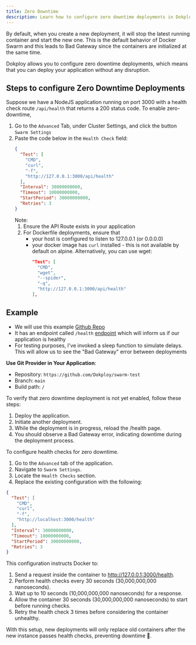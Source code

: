 ```yaml
---
title: Zero Downtime
description: Learn how to configure zero downtime deployments in Dokploy.
---
```


By default, when you create a new deployment, it will stop the latest running container and start the new one. This is the default behavior of Docker Swarm and this leads to Bad Gateway since
the containers are initialized at the same time.

Dokploy allows you to configure zero downtime deployments, which means that you can deploy your application without any disruption.

## Steps to configure Zero Downtime Deployments

Suppose we have a NodeJS application running on port 3000 with a health check route `/api/health` that returns a 200 status code.
To enable zero-downtime,

1. Go to the `Advanced` Tab, under Cluster Settings, and click the button `Swarm Settings`
2. Paste the code below in the `Health Check` field:
    ```json
    {
      "Test": [
        "CMD",
        "curl",
        "-f",
        "http://127.0.0.1:3000/api/health"
      ],
      "Interval": 30000000000,
      "Timeout": 10000000000,
      "StartPeriod": 30000000000,
      "Retries": 3
    }
    ```
    Note:
    1. Ensure the API Route exists in your application
    2. For Dockerfile deployments, ensure that
        - your host is configured to listen to 127.0.0.1 (or 0.0.0.0)
        - your docker image has `curl` installed - this is not available by default on alpine. Alternatively, you can use wget:
            ```json
            "Test": [
              "CMD",
              "wget",
              "--spider",
              "-q",
              "http://127.0.0.1:3000/api/health"
            ],
            ```

## Example

- We will use this example [Github Repo](https://github.com/Dokploy/swarm-test)
- It has an endpoint called `/health` [endpoint](https://github.com/Dokploy/swarm-test/blob/main/index.js#L20) which will inform us if our application is healthy
- For testing purposes, I've invoked a sleep function to simulate delays. This will allow us to see the "Bad Gateway" error between deployments

**Use Git Provider in Your Application**:
   - Repository: `https://github.com/Dokploy/swarm-test`
   - Branch: `main`
   - Build path: `/`

To verify that zero downtime deployment is not yet enabled, follow these steps:
1. Deploy the application.
2. Initiate another deployment.
3. While the deployment is in progress, reload the /health page.
4. You should observe a Bad Gateway error, indicating downtime during the deployment process.

To configure health checks for zero downtime.
1. Go to the `Advanced` tab of the application.
2. Navigate to `Swarm Settings`.
3. Locate the `Health Checks` section.
4. Replace the existing configuration with the following:

```json
{
  "Test": [
    "CMD",
    "curl",
    "-f",
    "http://localhost:3000/health"
  ],
  "Interval": 30000000000,
  "Timeout": 10000000000,
  "StartPeriod": 30000000000,
  "Retries": 3
}
```

This configuration instructs Docker to:

1. Send a request inside the container to http://127.0.0.1:3000/health.
2. Perform health checks every 30 seconds (30,000,000,000 nanoseconds).
3. Wait up to 10 seconds (10,000,000,000 nanoseconds) for a response.
4. Allow the container 30 seconds (30,000,000,000 nanoseconds) to start before running checks.
5. Retry the health check 3 times before considering the container unhealthy.

With this setup, new deployments will only replace old containers after the new instance passes health checks, preventing downtime 🎊.

